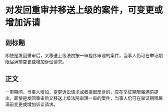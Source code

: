 # 对发回重审并移送上级的案件，可变更或增加诉请
## 副标题
即使是发回重审后，又移送上级法院按一审程序审理的案件，当事人仍可在举证期限届满前变更或增加诉讼请求。
## 正文
一审期间，当事人增加、变更诉讼请求或者提起反诉的，应在举证期限届满前提出，即使是发回重审后又移送上级法院审理一审的案件，当事人仍可在举证期限届满前变更或增加诉讼请求。